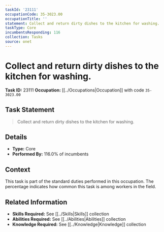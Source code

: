 ```yaml
---
taskId: '23111'
occupationCode: 35-3023.00
occupationTitle: ''
statement: Collect and return dirty dishes to the kitchen for washing.
taskType: Core
incumbentsResponding: 116
collection: Tasks
source: onet
---
```

# Collect and return dirty dishes to the kitchen for washing.

**Task ID:** 23111
**Occupation:** [[../Occupations|Occupation]] with code `35-3023.00`

## Task Statement

> Collect and return dirty dishes to the kitchen for washing.

## Details

- **Type:** Core
- **Performed By:** 116.0% of incumbents

## Context

This task is part of the standard duties performed in this occupation. The percentage indicates how common this task is among workers in the field.

## Related Information

- **Skills Required:** See [[../Skills|Skills]] collection
- **Abilities Required:** See [[../Abilities|Abilities]] collection
- **Knowledge Required:** See [[../Knowledge|Knowledge]] collection
